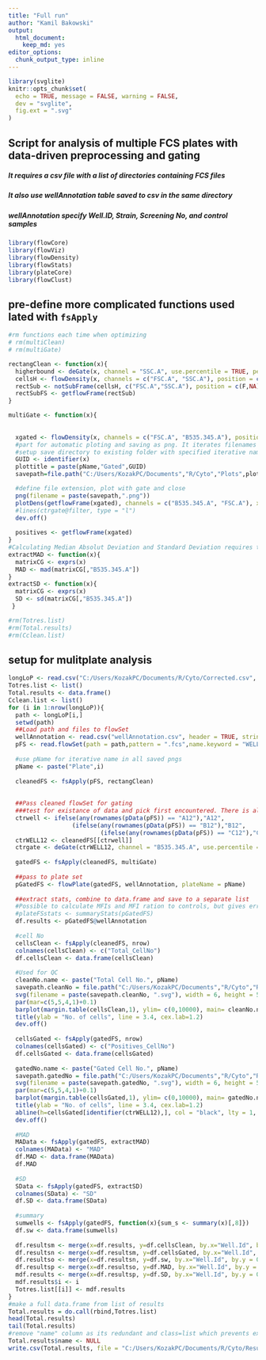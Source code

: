 ---
title: "Full run"
author: "Kamil Bakowski"
output: 
  html_document: 
    keep_md: yes
editor_options: 
  chunk_output_type: inline
---
```{r setup, include=FALSE}
library(svglite)
knitr::opts_chunk$set(
  echo = TRUE, message = FALSE, warning = FALSE,
  dev = "svglite",
  fig.ext = ".svg"
)
```
## Script for analysis of multiple FCS plates with data-driven preprocessing and gating
##### **It requires a csv file with a list of directories containing FCS files**
##### **It also use wellAnnotation table saved to csv in the same directory**
##### *wellAnnotation specify Well.ID, Strain, Screening No, and control samples*

```{r load}
library(flowCore)
library(flowViz)
library(flowDensity)
library(flowStats)
library(plateCore)
library(flowClust)
```
## pre-define more complicated functions used lated with `fsApply`
```{r functions for clean, gate and SD with fsapply}
#rm functions each time when optimizing
# rm(multiClean)
# rm(multiGate)

rectangClean <- function(x){
  higherbound <- deGate(x, channel = "SSC.A", use.percentile = TRUE, percentile = 0.90)
  cellsH <- flowDensity(x, channels = c("FSC.A", "SSC.A"), position = c(NA, F), gates = c(NA,higherbound))
  rectSub <- notSubFrame(cellsH, c("FSC.A","SSC.A"), position = c(F,NA), gates = c(25000,NA))
  rectSubFS <- getflowFrame(rectSub)
}

multiGate <- function(x){
  
  
  xgated <- flowDensity(x, channels = c("FSC.A", "B535.345.A"), position = c(NA, T),ellip.gate=FALSE, gates = c(NA,ctrgate))
  #part for automatic ploting and saving as png. It iterates filenames and plotnames with Plot ID defined in `for` loop and Well ID directly from fsapply FUN
  #setup save directory to existing folder with specified iterative name and extension. Specify name with paste function. 
  GUID <- identifier(x)
  plottitle = paste(pName,"Gated",GUID)
  savepath=file.path("C:/Users/KozakPC/Documents","R/Cyto","Plots",plottitle)

  #define file extension, plot with gate and close
  png(filename = paste(savepath,".png"))
  plotDens(getflowFrame(xgated), channels = c("B535.345.A", "FSC.A"), xlim = c(0, 25000), ylim= c(0,250000),xlab = "mVenus",ylab = "FSC-A", main = plottitle)
  #lines(ctrgate@filter, type = "l")
  dev.off()
  
  positives <- getflowFrame(xgated)
}
#Calculating Median Absolut Deviation and Standard Deviation requires transformation of flowFrame to matrix
extractMAD <- function(x){
  matrixCG <- exprs(x)
  MAD <- mad(matrixCG[,"B535.345.A"])
}
extractSD <- function(x){
  matrixCG <- exprs(x)
  SD <- sd(matrixCG[,"B535.345.A"])
 }
```
```{r}
#rm(Totres.list)
#rm(Total.results)
#rm(Cclean.list)
```

## setup for mulitplate analysis
```{r for loop with nested fsApply, message=FALSE}
longLoP <- read.csv("C:/Users/KozakPC/Documents/R/Cyto/Corrected.csv", stringsAsFactors = FALSE)
Totres.list <- list()
Total.results <- data.frame()
Cclean.list <- list()
for (i in 1:nrow(longLoP)){
  path <- longLoP[i,]
  setwd(path)
  ##Load path and files to flowSet
  wellAnnotation <- read.csv("wellAnnotation.csv", header = TRUE, stringsAsFactors = FALSE)
  pFS <- read.flowSet(path = path,pattern = ".fcs",name.keyword = "WELL ID",alter.names=TRUE)
  
  #use pName for iterative name in all saved pngs
  pName <- paste("Plate",i)
  
  cleanedFS <- fsApply(pFS, rectangClean)
  
  
  ##Pass cleaned flowSet for gating
  ###test for existance of data and pick first encountered. There is always at least one well between A and D.
  ctrwell <- ifelse(any(rownames(pData(pFS)) == "A12"),"A12",
                  (ifelse(any(rownames(pData(pFS)) == "B12"),"B12",
                          (ifelse(any(rownames(pData(pFS)) == "C12"),"C12","D12")))))
  ctrWELL12 <- cleanedFS[[ctrwell]]
  ctrgate <- deGate(ctrWELL12, channel = "B535.345.A", use.percentile = TRUE, percentile = 0.85)
  
  gatedFS <- fsApply(cleanedFS, multiGate)
  
  ##pass to plate set
  pGatedFS <- flowPlate(gatedFS, wellAnnotation, plateName = pName)
  
  ##extract stats, combine to data.frame and save to a separate list
  #Possible to calculate MFIs and MFI ration to controls, but gives error with negative or very low count, I guess [0:1]
  #plateFSstats <- summaryStats(pGatedFS)
  df.results <- pGatedFS@wellAnnotation
  
  #cell No
  cellsClean <- fsApply(cleanedFS, nrow)
  colnames(cellsClean) <- c("Total_CellNo")
  df.cellsClean <- data.frame(cellsClean)
  
  #Used for QC
  cleanNo.name <- paste("Total Cell No.", pName)
  savepath.cleanNo = file.path("C:/Users/KozakPC/Documents","R/Cyto","Results",cleanNo.name)
  svg(filename = paste(savepath.cleanNo, ".svg"), width = 6, height = 5)
  par(mar=c(5,5,4,1)+0.1)
  barplot(margin.table(cellsClean,1), ylim= c(0,10000), main= cleanNo.name, cex.main=1.5, xlab = "Wells", cex.lab=1.2, cex.names=0.25, las=2, col = "darkgreen")
  title(ylab = "No. of cells", line = 3.4, cex.lab=1.2)
  dev.off()
  
  cellsGated <- fsApply(gatedFS, nrow)
  colnames(cellsGated) <- c("Positives_CellNo")
  df.cellsGated <- data.frame(cellsGated)
  
  gatedNo.name <- paste("Gated Cell No.", pName)
  savepath.gatedNo = file.path("C:/Users/KozakPC/Documents","R/Cyto","Results",gatedNo.name)
  svg(filename = paste(savepath.gatedNo, ".svg"), width = 6, height = 5)
  par(mar=c(5,5,4,1)+0.1)
  barplot(margin.table(cellsGated,1), ylim= c(0,10000), main= gatedNo.name, cex.main=1.5, xlab = "Wells", las=2, cex.lab=1.2, cex.names=0.25, col = "darkgoldenrod2")
  title(ylab = "No. of cells", line = 3.4, cex.lab=1.2)
  abline(h=cellsGated[identifier(ctrWELL12),], col = "black", lty = 1, lwd = 1)
  dev.off()
  
  #MAD
  MAData <- fsApply(gatedFS, extractMAD)
  colnames(MAData) <- "MAD"
  df.MAD <- data.frame(MAData)
  df.MAD
  
  #SD
  SData <- fsApply(gatedFS, extractSD)
  colnames(SData) <- "SD"
  df.SD <- data.frame(SData)
  
  #summary
  sumwells <- fsApply(gatedFS, function(x){sum_s <- summary(x)[,8]})
  df.sw <- data.frame(sumwells)
  
  df.resultsm <- merge(x=df.results, y=df.cellsClean, by.x="Well.Id", by.y = 0, all.x=TRUE)
  df.resultsn <- merge(x=df.resultsm, y=df.cellsGated, by.x="Well.Id", by.y = 0, all.x=TRUE)
  df.resultso <- merge(x=df.resultsn, y=df.sw, by.x="Well.Id", by.y = 0, all.x=TRUE)
  df.resultsp <- merge(x=df.resultso, y=df.MAD, by.x="Well.Id", by.y = 0, all.x=TRUE)
  mdf.results <- merge(x=df.resultsp, y=df.SD, by.x="Well.Id", by.y = 0, all.x=TRUE)
  mdf.results$i <- i
  Totres.list[[i]] <- mdf.results
}
#make a full data.frame from list of results
Total.results = do.call(rbind,Totres.list)
head(Total.results)
tail(Total.results)
#remove "name" column as its redundant and class=list which prevents export to csv
Total.results$name <- NULL
write.csv(Total.results, file = "C:/Users/KozakPC/Documents/R/Cyto/Results/ResultsTable_correct.csv")
```


